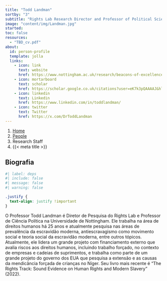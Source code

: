 ```yaml
---
title: "Todd Landman"
sortby: "3"
subtitle: "Rights Lab Research Director and Professor of Political Science"
image: "content/img/Landman.jpg"
started: 
toc: false
resources: 
  - "TBD_cv.pdf"
about:
  id: person-profile
  template: jolla
  links:
    - icon: link
      text: website
      href: https://www.nottingham.ac.uk/research/beacons-of-excellence/rights-lab/our-team/todd-landman/index.aspx
    - icon: mortarboard
      text: scholar
      href: https://scholar.google.co.uk/citations?user=eK7k3pQAAAAJ&hl=en
    - icon: linkedin
      text: Linkedin
      href: https://www.linkedin.com/in/toddlandman/
    - icon: twitter
      text: Twitter
      href: https://x.com/DrToddLandman     
---
```


```{=html}
<nav aria-label="breadcrumb">
  <ol class="breadcrumb">
    <li class="breadcrumb-item"><a href="../../index.html">Home</a></li>
    <li class="breadcrumb-item"><a href="../../people.html">People</a></li>
    <li class="breadcrumb-item active">Research Staff</li>
    <li class="breadcrumb-item active" aria-current="page">{{< meta title >}}</li>
  </ol>
</nav>
```

:::{#person-profile}
:::

## Biografia

```r
#| label: deps
#| include: false
#| message: false
#| warning: false

```

```css
.justify {
  text-align: justify !important
}
```

::: {.justify}

O Professor Todd Landman é Diretor de Pesquisa do Rights Lab e Professor de Ciência Política na Universidade de Nottingham. Ele trabalha na área de direitos humanos há 25 anos e atualmente pesquisa nas áreas de prevalência da escravidão moderna, antiescravagismo como movimento social e teoria social da escravidão moderna, entre outros tópicos. Atualmente, ele lidera um grande projeto com financiamento externo que avalia riscos aos direitos humanos, incluindo trabalho forçado, no contexto de empresas e cadeias de suprimentos, e trabalha como parte de um grande projeto do governo dos EUA que pesquisa a extensão e as causas da mendicância forçada de crianças no Níger. Seu livro mais recente é "The Rights Track: Sound Evidence on Human Rights and Modern Slavery" (2022).

:::

